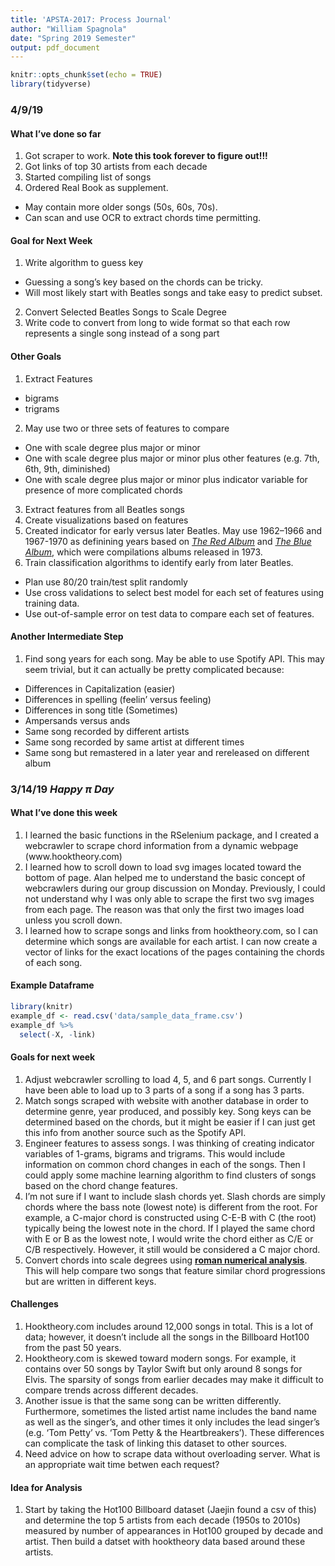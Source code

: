 ```yaml
---
title: 'APSTA-2017: Process Journal'
author: "William Spagnola"
date: "Spring 2019 Semester"
output: pdf_document
---
```


```r
knitr::opts_chunk$set(echo = TRUE)
library(tidyverse)
```



### 4/9/19

#### What I've done so far
1) Got scraper to work.  **Note this took forever to figure out!!!**
2) Got links of top 30 artists from each decade
3) Started compiling list of songs
4) Ordered Real Book as supplement.
* May contain more older songs (50s, 60s, 70s).
* Can scan and use OCR to extract chords time permitting.

#### Goal for Next Week
1) Write algorithm to guess key
* Guessing a song's key based on the chords can be tricky.
* Will most likely start with Beatles songs and take easy to predict subset.
2) Convert Selected Beatles Songs to Scale Degree
3) Write code to convert from long to wide format so that each row represents a single song instead of a song part

#### Other Goals
1) Extract Features
* bigrams
* trigrams
2) May use two or three sets of features to compare
* One with scale degree plus major or minor
* One with scale degree plus major or minor plus other features (e.g. 7th, 6th, 9th, diminished)
* One with scale degree plus major or minor plus indicator variable for presence of more complicated chords
3) Extract features from all Beatles songs
4) Create visualizations based on features
5) Created indicator for early versus later Beatles.  May use 1962–1966 and 1967-1970 as definining years based on [*The Red Album*](https://en.wikipedia.org/wiki/1962%E2%80%931966) and [*The Blue Album*](https://en.wikipedia.org/wiki/1967%E2%80%931970), which were compilations albums released in 1973. 
6) Train classification algorithms to identify early from later Beatles.
* Plan use 80/20 train/test split randomly 
* Use cross validations to select best model for each set of features using training data. 
* Use out-of-sample error on test data to compare each set of features. 

#### Another Intermediate Step
1) Find song years for each song.  May be able to use Spotify API.  This may seem trivial, but it can actually be pretty complicated because:
* Differences in Capitalization (easier)
* Differences in spelling (feelin' versus feeling)
* Differences in song title (Sometimes)
* Ampersands versus ands
* Same song recorded by different artists
* Same song recorded by same artist at different times
* Same song but remastered in a later year and rereleased on different album


### 3/14/19 *Happy $\pi$ Day*

#### What I've done this week
1) I learned the basic functions in the RSelenium package, and I created a webcrawler to scrape chord information from a dynamic webpage (www.hooktheory.com)
2) I learned how to scroll down to load svg images located toward the bottom of page.  Alan helped me to understand the basic concept of webcrawlers during our group discussion on Monday.  Previously, I could not understand why I was only able to scrape the first two svg images from each page.  The reason was that only the first two images load unless you scroll down. 
3) I learned how to scrape songs and links from hooktheory.com, so I can determine which songs are available for each artist.  I can now create a vector of links for the exact locations of the pages containing the chords of each song.

#### Example Dataframe
```r
library(knitr)
example_df <- read.csv('data/sample_data_frame.csv')
example_df %>% 
  select(-X, -link) 
```

#### Goals for next week
1) Adjust webcrawler scrolling to load 4, 5, and 6 part songs.  Currently I have been able to load up to 3 parts of a song if a song has 3 parts. 
2) Match songs scraped with website with another database in order to determine genre, year produced, and possibly key. Song keys can be determined based on the chords, but it might be easier if I can just get this info from another source such as the Spotify API. 
3) Engineer features to assess songs.  I was thinking of creating indicator variables of 1-grams, bigrams and trigrams.  This would include information on common chord changes in each of the songs.  Then I could apply some machine learning algorithm to find clusters of songs based on the chord change features.  
4) I'm not sure if I want to include slash chords yet.  Slash chords are simply chords where the bass note (lowest note) is different from the root.  For example, a C-major chord is constructed using C-E-B with C (the root) typically being the lowest note in the chord.  If I played the same chord with E or B as the lowest note, I would write the chord either as C/E or C/B respectively.  However, it still would be considered a C major chord.
5) Convert chords into scale degrees using  **[roman numerical analysis](https://en.wikipedia.org/wiki/Roman_numeral_analysis)**.  This will help compare two songs that feature similar chord progressions but are written in different keys. 

#### Challenges
1) Hooktheory.com includes around 12,000 songs in total.  This is a lot of data; however, it doesn't include all the songs in the Billboard Hot100 from the past 50 years.
2) Hooktheory.com is skewed toward modern songs.  For example, it contains over 50 songs by Taylor Swift but only around 8 songs for Elvis.  The sparsity of songs from earlier decades may make it difficult to compare trends across different decades.  
3) Another issue is that the same song can be written differently.  Furthermore, sometimes the listed artist name includes the band name as well as the singer's, and other times it only includes the lead singer's (e.g. 'Tom Petty' vs. 'Tom Petty & the Heartbreakers').  These differences can complicate the task of linking this dataset to other sources.  
4) Need advice on how to scrape data without overloading server.  What is an appropriate wait time betwen each request?

#### Idea for Analysis
1) Start by taking the Hot100 Billboard dataset (Jaejin found a csv of this) and determine the top 5 artists from each decade (1950s to 2010s) measured by number of appearances in Hot100 grouped by decade and artist.  Then build a datset with hooktheory data based around these artists. 

